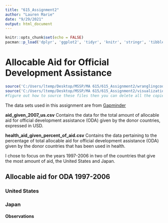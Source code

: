 ```yaml
---
title: "615_Assignment2"
author: "Lauren Marie"
date: "9/29/2021"
output: html_document
---
```


```r
knitr::opts_chunk$set(echo = FALSE)
pacman::p_load('dplyr', 'ggplot2', 'tidyr', 'knitr', 'stringr', 'tibble', 'readr')
```

# Allocable Aid for Official Development Assistance
```r
source('C:/Users/ltemp/Desktop/MSSP/MA 615/615_Assignment2/wranglingcode.R', echo=FALSE)
source('C:/Users/ltemp/Desktop/MSSP/MA 615/615_Assignment2/visualization.R', echo=FALSE)
#figure out how to source these files then you can delete all the copied code below. keep explaination
```

The data sets used in this assignment are from [Gapminder](https://www.gapminder.org/data)

**aid_given_2007_us.csv**
Contains the data for the total amount of allocable aid for official development assistance (ODA) given by the donor countries, expressed in USD.

**health_aid_given_percent_of_aid.csv**
Contains the data pertaining to the percentage of total allocable aid for official development assistance (ODA) given by the donor countries that has been used in health.

I chose to focus on the years 1997-2006 in two of the countries that give the most amount of aid, the United States and Japan.

## Allocable aid for ODA 1997-2006
### United States


### Japan


#### Observations